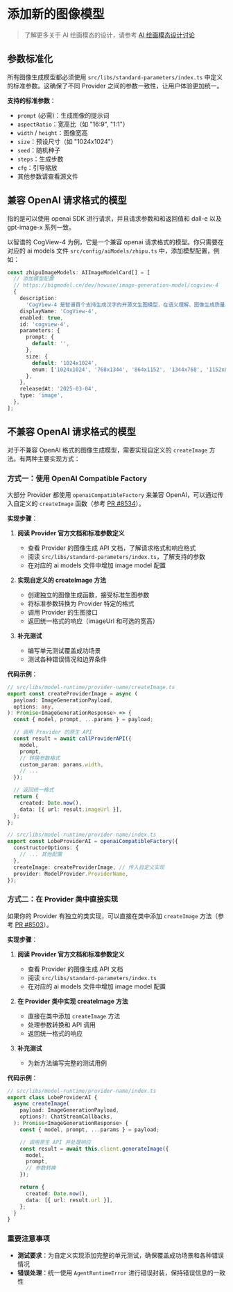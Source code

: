 # 添加新的图像模型

> 了解更多关于 AI 绘画模态的设计，请参考 [AI 绘画模态设计讨论](https://github.com/lobehub/lobe-chat/discussions/7442)

## 参数标准化

所有图像生成模型都必须使用 `src/libs/standard-parameters/index.ts` 中定义的标准参数。这确保了不同 Provider 之间的参数一致性，让用户体验更加统一。

**支持的标准参数**：

- `prompt` (必需)：生成图像的提示词
- `aspectRatio`：宽高比（如 "16:9", "1:1"）
- `width` / `height`：图像宽高
- `size`：预设尺寸（如 "1024x1024"）
- `seed`：随机种子
- `steps`：生成步数
- `cfg`：引导缩放
- 其他参数请查看源文件

## 兼容 OpenAI 请求格式的模型

指的是可以使用 openai SDK 进行请求，并且请求参数和和返回值和 dall-e 以及 gpt-image-x 系列一致。

以智谱的 CogView-4 为例，它是一个兼容 openai 请求格式的模型。你只需要在对应的 ai models 文件 `src/config/aiModels/zhipu.ts` 中，添加模型配置，例如：

```ts
const zhipuImageModels: AIImageModelCard[] = [
  // 添加模型配置
  // https://bigmodel.cn/dev/howuse/image-generation-model/cogview-4
  {
    description:
      'CogView-4 是智谱首个支持生成汉字的开源文生图模型，在语义理解、图像生成质量、中英文字生成能力等方面全面提升，支持任意长度的中英双语输入，能够生成在给定范围内的任意分辨率图像。',
    displayName: 'CogView-4',
    enabled: true,
    id: 'cogview-4',
    parameters: {
      prompt: {
        default: '',
      },
      size: {
        default: '1024x1024',
        enum: ['1024x1024', '768x1344', '864x1152', '1344x768', '1152x864', '1440x720', '720x1440'],
      },
    },
    releasedAt: '2025-03-04',
    type: 'image',
  },
];
```

## 不兼容 OpenAI 请求格式的模型

对于不兼容 OpenAI 格式的图像生成模型，需要实现自定义的 `createImage` 方法。有两种主要实现方式：

### 方式一：使用 OpenAI Compatible Factory

大部分 Provider 都使用 `openaiCompatibleFactory` 来兼容 OpenAI，可以通过传入自定义的 `createImage` 函数（参考 [PR #8534](https://github.com/lobehub/lobe-chat/pull/8534)）。

**实现步骤**：

1. **阅读 Provider 官方文档和标准参数定义**
   - 查看 Provider 的图像生成 API 文档，了解请求格式和响应格式
   - 阅读 `src/libs/standard-parameters/index.ts`，了解支持的参数
   - 在对应的 ai models 文件中增加 image model 配置

2. **实现自定义的 createImage 方法**
   - 创建独立的图像生成函数，接受标准生图参数
   - 将标准参数转换为 Provider 特定的格式
   - 调用 Provider 的生图接口
   - 返回统一格式的响应（imageUrl 和可选的宽高）

3. **补充测试**
   - 编写单元测试覆盖成功场景
   - 测试各种错误情况和边界条件

**代码示例**：

```ts
// src/libs/model-runtime/provider-name/createImage.ts
export const createProviderImage = async (
  payload: ImageGenerationPayload,
  options: any,
): Promise<ImageGenerationResponse> => {
  const { model, prompt, ...params } = payload;

  // 调用 Provider 的原生 API
  const result = await callProviderAPI({
    model,
    prompt,
    // 转换参数格式
    custom_param: params.width,
    // ...
  });

  // 返回统一格式
  return {
    created: Date.now(),
    data: [{ url: result.imageUrl }],
  };
};
```

```ts
// src/libs/model-runtime/provider-name/index.ts
export const LobeProviderAI = openaiCompatibleFactory({
  constructorOptions: {
    // ... 其他配置
  },
  createImage: createProviderImage, // 传入自定义实现
  provider: ModelProvider.ProviderName,
});
```

### 方式二：在 Provider 类中直接实现

如果你的 Provider 有独立的类实现，可以直接在类中添加 `createImage` 方法（参考 [PR #8503](https://github.com/lobehub/lobe-chat/pull/8503)）。

**实现步骤**：

1. **阅读 Provider 官方文档和标准参数定义**
   - 查看 Provider 的图像生成 API 文档
   - 阅读 `src/libs/standard-parameters/index.ts`
   - 在对应的 ai models 文件中增加 image model 配置

2. **在 Provider 类中实现 createImage 方法**
   - 直接在类中添加 `createImage` 方法
   - 处理参数转换和 API 调用
   - 返回统一格式的响应

3. **补充测试**
   - 为新方法编写完整的测试用例

**代码示例**：

```ts
// src/libs/model-runtime/provider-name/index.ts
export class LobeProviderAI {
  async createImage(
    payload: ImageGenerationPayload,
    options?: ChatStreamCallbacks,
  ): Promise<ImageGenerationResponse> {
    const { model, prompt, ...params } = payload;

    // 调用原生 API 并处理响应
    const result = await this.client.generateImage({
      model,
      prompt,
      // 参数转换
    });

    return {
      created: Date.now(),
      data: [{ url: result.url }],
    };
  }
}
```

### 重要注意事项

- **测试要求**：为自定义实现添加完整的单元测试，确保覆盖成功场景和各种错误情况
- **错误处理**：统一使用 `AgentRuntimeError` 进行错误封装，保持错误信息的一致性
